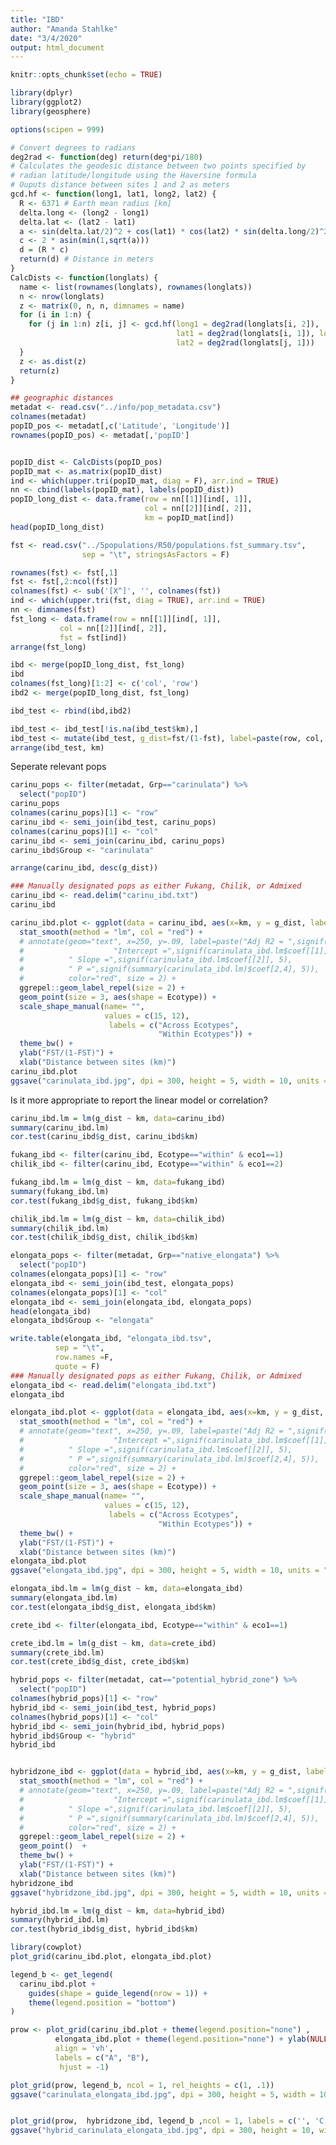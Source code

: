 ```yaml
---
title: "IBD"
author: "Amanda Stahlke"
date: "3/4/2020"
output: html_document
---
```


```r
knitr::opts_chunk$set(echo = TRUE)

library(dplyr)
library(ggplot2)
library(geosphere)

options(scipen = 999)
```


```r
# Convert degrees to radians
deg2rad <- function(deg) return(deg*pi/180)
# Calculates the geodesic distance between two points specified by
# radian latitude/longitude using the Haversine formula
# Ouputs distance between sites 1 and 2 as meters
gcd.hf <- function(long1, lat1, long2, lat2) {
  R <- 6371 # Earth mean radius [km]
  delta.long <- (long2 - long1)
  delta.lat <- (lat2 - lat1)
  a <- sin(delta.lat/2)^2 + cos(lat1) * cos(lat2) * sin(delta.long/2)^2
  c <- 2 * asin(min(1,sqrt(a)))
  d = (R * c)
  return(d) # Distance in meters
}
CalcDists <- function(longlats) {
  name <- list(rownames(longlats), rownames(longlats))
  n <- nrow(longlats)
  z <- matrix(0, n, n, dimnames = name)
  for (i in 1:n) {
    for (j in 1:n) z[i, j] <- gcd.hf(long1 = deg2rad(longlats[i, 2]),
                                     lat1 = deg2rad(longlats[i, 1]), long2 = deg2rad(longlats[j, 2]),
                                     lat2 = deg2rad(longlats[j, 1]))
  }
  z <- as.dist(z)
  return(z)
}
```


```r
## geographic distances
metadat <- read.csv("../info/pop_metadata.csv")
colnames(metadat)
popID_pos <- metadat[,c('Latitude', 'Longitude')]
rownames(popID_pos) <- metadat[,'popID']


popID_dist <- CalcDists(popID_pos)
popID_mat <- as.matrix(popID_dist)
ind <- which(upper.tri(popID_mat, diag = F), arr.ind = TRUE)
nn <- cbind(labels(popID_mat), labels(popID_dist))
popID_long_dist <- data.frame(row = nn[[1]][ind[, 1]],
                              col = nn[[2]][ind[, 2]],
                              km = popID_mat[ind])
head(popID_long_dist)

```

```r
fst <- read.csv("../5populations/R50/populations.fst_summary.tsv",
                sep = "\t", stringsAsFactors = F)

rownames(fst) <- fst[,1]
fst <- fst[,2:ncol(fst)]
colnames(fst) <- sub('[X^]', '', colnames(fst))
ind <- which(upper.tri(fst, diag = TRUE), arr.ind = TRUE)
nn <- dimnames(fst)
fst_long <- data.frame(row = nn[[1]][ind[, 1]],
           col = nn[[2]][ind[, 2]],
           fst = fst[ind])
arrange(fst_long)

ibd <- merge(popID_long_dist, fst_long)
ibd
colnames(fst_long)[1:2] <- c('col', 'row')
ibd2 <- merge(popID_long_dist, fst_long)

ibd_test <- rbind(ibd,ibd2)

ibd_test <- ibd_test[!is.na(ibd_test$km),]
ibd_test <- mutate(ibd_test, g_dist=fst/(1-fst), label=paste(row, col, sep = "-"))
arrange(ibd_test, km)
```


Seperate relevant pops

```r

carinu_pops <- filter(metadat, Grp=="carinulata") %>%
  select("popID")
carinu_pops
colnames(carinu_pops)[1] <- "row"
carinu_ibd <- semi_join(ibd_test, carinu_pops)
colnames(carinu_pops)[1] <- "col"
carinu_ibd <- semi_join(carinu_ibd, carinu_pops)
carinu_ibd$Group <- "carinulata"

arrange(carinu_ibd, desc(g_dist))
```

```r
### Manually designated pops as either Fukang, Chilik, or Admixed
carinu_ibd <- read.delim("carinu_ibd.txt")
carinu_ibd

carinu_ibd.plot <- ggplot(data = carinu_ibd, aes(x=km, y = g_dist, label = label)) +
  stat_smooth(method = "lm", col = "red") +
  # annotate(geom="text", x=250, y=.09, label=paste("Adj R2 = ",signif(summary(carinulata_ibd.lm)$adj.r.squared, 5),
  #                    "Intercept =",signif(carinulata_ibd.lm$coef[[1]],5 ),
  #          " Slope =",signif(carinulata_ibd.lm$coef[[2]], 5),
  #          " P =",signif(summary(carinulata_ibd.lm)$coef[2,4], 5)),
  #          color="red", size = 2) +
  ggrepel::geom_label_repel(size = 2) +
  geom_point(size = 3, aes(shape = Ecotype)) +
  scale_shape_manual(name= "",
                     values = c(15, 12),
                      labels = c("Across Ecotypes",
                                 "Within Ecotypes")) +
  theme_bw() +
  ylab("FST/(1-FST)") +
  xlab("Distance between sites (km)")
carinu_ibd.plot
ggsave("carinulata_ibd.jpg", dpi = 300, height = 5, width = 10, units = "in")

```

Is it more appropriate to report the linear model or correlation?

```r
carinu_ibd.lm = lm(g_dist ~ km, data=carinu_ibd)
summary(carinu_ibd.lm)
cor.test(carinu_ibd$g_dist, carinu_ibd$km)
```
```r
fukang_ibd <- filter(carinu_ibd, Ecotype=="within" & eco1==1)
chilik_ibd <- filter(carinu_ibd, Ecotype=="within" & eco1==2)

fukang_ibd.lm = lm(g_dist ~ km, data=fukang_ibd)
summary(fukang_ibd.lm)
cor.test(fukang_ibd$g_dist, fukang_ibd$km)

chilik_ibd.lm = lm(g_dist ~ km, data=chilik_ibd)
summary(chilik_ibd.lm)
cor.test(chilik_ibd$g_dist, chilik_ibd$km)
```

```r
elongata_pops <- filter(metadat, Grp=="native_elongata") %>%
  select("popID")
colnames(elongata_pops)[1] <- "row"
elongata_ibd <- semi_join(ibd_test, elongata_pops)
colnames(elongata_pops)[1] <- "col"
elongata_ibd <- semi_join(elongata_ibd, elongata_pops)
head(elongata_ibd)
elongata_ibd$Group <- "elongata"

write.table(elongata_ibd, "elongata_ibd.tsv",
          sep = "\t",
          row.names =F,
          quote = F)
### Manually designated pops as either Fukang, Chilik, or Admixed
elongata_ibd <- read.delim("elongata_ibd.txt")
elongata_ibd

elongata_ibd.plot <- ggplot(data = elongata_ibd, aes(x=km, y = g_dist, label = label)) +
  stat_smooth(method = "lm", col = "red") +
  # annotate(geom="text", x=250, y=.09, label=paste("Adj R2 = ",signif(summary(carinulata_ibd.lm)$adj.r.squared, 5),
  #                    "Intercept =",signif(carinulata_ibd.lm$coef[[1]],5 ),
  #          " Slope =",signif(carinulata_ibd.lm$coef[[2]], 5),
  #          " P =",signif(summary(carinulata_ibd.lm)$coef[2,4], 5)),
  #          color="red", size = 2) +
  ggrepel::geom_label_repel(size = 2) +
  geom_point(size = 3, aes(shape = Ecotype)) +
  scale_shape_manual(name= "",
                     values = c(15, 12),
                      labels = c("Across Ecotypes",
                                 "Within Ecotypes")) +
  theme_bw() +
  ylab("FST/(1-FST)") +
  xlab("Distance between sites (km)")
elongata_ibd.plot
ggsave("elongata_ibd.jpg", dpi = 300, height = 5, width = 10, units = "in")
```


```r
elongata_ibd.lm = lm(g_dist ~ km, data=elongata_ibd)
summary(elongata_ibd.lm)
cor.test(elongata_ibd$g_dist, elongata_ibd$km)
```

```r
crete_ibd <- filter(elongata_ibd, Ecotype=="within" & eco1==1)

crete_ibd.lm = lm(g_dist ~ km, data=crete_ibd)
summary(crete_ibd.lm)
cor.test(crete_ibd$g_dist, crete_ibd$km)
```


```r
hybrid_pops <- filter(metadat, cat=="potential_hybrid_zone") %>%
  select("popID")
colnames(hybrid_pops)[1] <- "row"
hybrid_ibd <- semi_join(ibd_test, hybrid_pops)
colnames(hybrid_pops)[1] <- "col"
hybrid_ibd <- semi_join(hybrid_ibd, hybrid_pops)
hybrid_ibd$Group <- "hybrid"
hybrid_ibd


hybridzone_ibd <- ggplot(data = hybrid_ibd, aes(x=km, y = g_dist, label = label)) +
  stat_smooth(method = "lm", col = "red") +
  # annotate(geom="text", x=250, y=.09, label=paste("Adj R2 = ",signif(summary(carinulata_ibd.lm)$adj.r.squared, 5),
  #                    "Intercept =",signif(carinulata_ibd.lm$coef[[1]],5 ),
  #          " Slope =",signif(carinulata_ibd.lm$coef[[2]], 5),
  #          " P =",signif(summary(carinulata_ibd.lm)$coef[2,4], 5)),
  #          color="red", size = 2) +
  ggrepel::geom_label_repel(size = 2) +
  geom_point()  +
  theme_bw() +
  ylab("FST/(1-FST)") +
  xlab("Distance between sites (km)")
hybridzone_ibd
ggsave("hybridzone_ibd.jpg", dpi = 300, height = 5, width = 10, units = "in")
```

```r
hybrid_ibd.lm = lm(g_dist ~ km, data=hybrid_ibd)
summary(hybrid_ibd.lm)
cor.test(hybrid_ibd$g_dist, hybrid_ibd$km)
```


```r
library(cowplot)
plot_grid(carinu_ibd.plot, elongata_ibd.plot)

legend_b <- get_legend(
  carinu_ibd.plot +
    guides(shape = guide_legend(nrow = 1)) +
    theme(legend.position = "bottom")
)

prow <- plot_grid(carinu_ibd.plot + theme(legend.position="none") ,
          elongata_ibd.plot + theme(legend.position="none") + ylab(NULL),
          align = 'vh',
          labels = c("A", "B"),
           hjust = -1)

plot_grid(prow, legend_b, ncol = 1, rel_heights = c(1, .1))
ggsave("carinulata_elongata_ibd.jpg", dpi = 300, height = 5, width = 10, units = "in")


plot_grid(prow,  hybridzone_ibd, legend_b ,ncol = 1, labels = c('', 'C'),  rel_heights = c(1, 1.5, .1))
ggsave("hybrid_carinulata_elongata_ibd.jpg", dpi = 300, height = 10, width = 10, units = "in")


```

